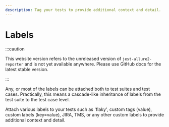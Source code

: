 ```yaml
---
description: Tag your tests to provide additional context and detail.
---
```


# Labels

:::caution

This website version refers to the unreleased version of `jest-allure2-reporter` and is not yet available
anywhere. Please use GitHub docs for the latest stable version.

:::

Any, or most of the labels can be attached both to test suites and test cases. Practically, this means a cascade-like inheritance of labels from the test suite to the test case level.

Attach various labels to your tests such as 'flaky', custom tags (value), custom labels (key=value), JIRA, TMS, or any other custom labels to provide additional context and detail.

